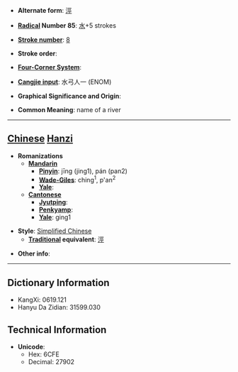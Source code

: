 * '''Alternate form''': [[涇]]

* '''[[Wiktionary:Chinese radical index| Radical]] Number 85''': [[Wiktionary:Chinese radical index 水|水]]+5 strokes

* '''[[Wiktionary:Chinese total strokes index|Stroke number]]''': [[Wiktionary:Chinese total strokes index 8|8]]

* '''Stroke order''': 

* '''[[Wiktionary:Chinese four corner index|Four-Corner System]]''': 

* '''[[Wiktionary:Chinese Cangjie index|Cangjie input]]''': 水弓人一 (ENOM)

* '''Graphical Significance and Origin''': 

* '''Common Meaning''': name of a river

----

== [[Chinese]] [[Hanzi]] ==

* '''Romanizations'''
** '''[[Mandarin]]'''
*** '''[[Pinyin]]''': jīng (jing1), pán (pan2)
*** '''[[Wade-Giles]]''': ching<sup>1</sup>, p'an<sup>2</sup>
*** '''[[Yale]]''': 
** '''[[Cantonese]]'''
*** '''[[Jyutping]]''':
*** '''[[Penkyamp]]''': 
*** '''[[Yale]]''': ging1

* '''Style''': [[Simplified Chinese]] 
** '''[[Traditional Chinese|Traditional]] equivalent''': [[涇]]

* '''Other info''': 

----

== Dictionary Information ==

* KangXi: 0619.121
* Hanyu Da Zidian: 31599.030

== Technical Information ==

* '''Unicode''':
** Hex: 6CFE
** Decimal: 27902